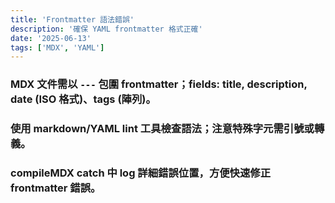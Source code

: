 ```yaml
---
title: 'Frontmatter 語法錯誤'
description: '確保 YAML frontmatter 格式正確'
date: '2025-06-13'
tags: ['MDX', 'YAML']
---
```


### MDX 文件需以 `---` 包圍 frontmatter；fields: title, description, date (ISO 格式)、tags (陣列)。

### 使用 markdown/YAML lint 工具檢查語法；注意特殊字元需引號或轉義。

### compileMDX catch 中 log 詳細錯誤位置，方便快速修正 frontmatter 錯誤。
